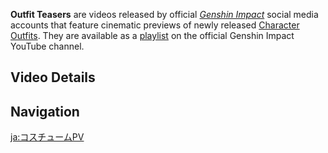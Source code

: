 {{Terminology Infobox
|type         = Genshin Impact
|type2        = Video Types
}}
'''Outfit Teasers''' are videos released by official ''[[Genshin Impact]]'' social media accounts that feature cinematic previews of newly released [[Character Outfit]]s. They are available as a [https://youtube.com/playlist?list=PLqWr7dyJNgLLJB-ylX1s5JLxHMB9jeX9k playlist] on the official Genshin Impact YouTube channel.

==Video Details==
{{Videos by Category Table|Outfit Teasers}}

==Navigation==
{{Lore Navbox|Media}}

[[ja:コスチュームPV]]